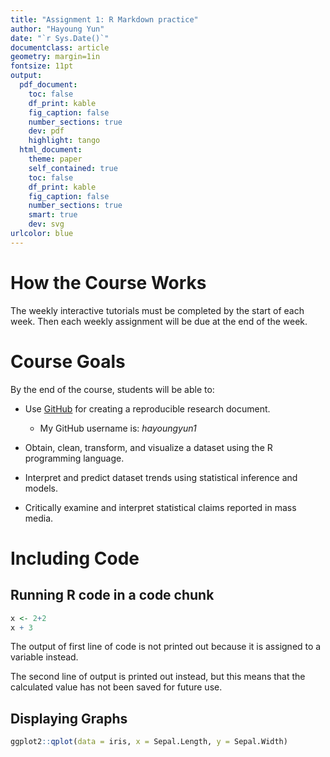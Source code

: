 ```yaml
---
title: "Assignment 1: R Markdown practice"
author: "Hayoung Yun"
date: "`r Sys.Date()`"
documentclass: article
geometry: margin=1in
fontsize: 11pt
output:
  pdf_document:
    toc: false
    df_print: kable
    fig_caption: false
    number_sections: true
    dev: pdf
    highlight: tango
  html_document:
    theme: paper
    self_contained: true
    toc: false
    df_print: kable
    fig_caption: false
    number_sections: true
    smart: true
    dev: svg
urlcolor: blue
---
```


<!-- Write your Markdown below this line -->
# How the Course Works

The weekly interactive tutorials must be completed by the start of each week. Then each weekly assignment will be due at the end of the week.

# Course Goals
By the end of the course, students will be able to:

* Use [GitHub](https://github.com/) for creating a reproducible research document.
    * My GitHub username is: *hayoungyun1*
* Obtain, clean, transform, and visualize a dataset using the R programming language.

* Interpret and predict dataset trends using statistical inference and models.

* Critically examine and interpret statistical claims reported in mass media.

# Including Code

## Running R code in a code chunk
```r
x <- 2+2
x + 3
```
The output of first line of code is not printed out because it is assigned to a variable instead.

The second line of output is printed out instead, but this means that the calculated value has not been saved for future use.

## Displaying Graphs
```r
ggplot2::qplot(data = iris, x = Sepal.Length, y = Sepal.Width)
```





